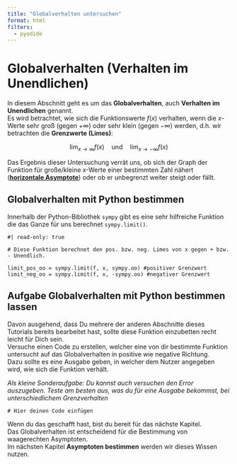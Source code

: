 ```yaml
---
title: "Globalverhalten untersuchen"
format: html
filters:
  - pyodide
---
```


# Globalverhalten (Verhalten im Unendlichen)

In diesem Abschnitt geht es um das **Globalverhalten**, auch **Verhalten im Unendlichen** genannt.  
Es wird betrachtet, wie sich die Funktionswerte $f(x)$ verhalten, wenn die $x$-Werte sehr groß (gegen $+\infty$) oder sehr klein (gegen $-\infty$) werden, d.h. wir betrachten die **Grenzwerte (Limes)**:

$$ \lim_{x \to \infty} f(x) \quad \text{und} \quad \lim_{x \to -\infty} f(x) $$

Das Ergebnis dieser Untersuchung verrät uns, ob sich der Graph der Funktion für große/kleine $x$-Werte einer bestimmten Zahl nähert (**[horizontale Asymptote](asymptoten.qmd#horizontale-Asymptoten)**) oder ob er unbegrenzt weiter steigt oder fällt.

## Globalverhalten mit Python bestimmen

Innerhalb der Python-Bibliothek `sympy` gibt es eine sehr hilfreiche Funktion die das Ganze für uns berechnet `sympy.limit()`.

```pyodide-python
#| read-only: true

# Diese Funktion berechnet den pos. bzw. neg. Limes von x gegen + bzw. - Unendlich.

limit_pos_oo = sympy.limit(f, x, sympy.oo) #positiver Grenzwert
limit_neg_oo = sympy.limit(f, x, -sympy.oo) #negativer Grenzwert
```

## Aufgabe Globalverhalten mit Python bestimmen lassen

Davon ausgehend, dass Du mehrere der anderen Abschnitte dieses Tutorials bereits bearbeitet hast, sollte diese Funktion einzubetten recht leicht für Dich sein.  
Versuche einen Code zu erstellen, welcher eine von dir bestimmte Funktion untersucht auf das Globalverhalten in positive wie negative Richtung.  
Dazu sollte es eine Ausgabe geben, in welcher dem Nutzer angegeben wird, wie sich die Funktion verhält.

_Als kleine Sonderaufgabe: Du kannst auch versuchen den Error auszugeben. Teste am besten aus, was du für eine Ausgabe bekommst, bei unterschiedlichem Grenzverhalten_


```pyodide-python
# Hier deinen Code einfügen
```



Wenn du das geschafft hast, bist du bereit für das nächste Kapitel.  
Das Globalverhalten ist entscheidend für die Bestimmung von waagerechten Asymptoten.  
Im nächsten Kapitel **Asymptoten bestimmen** werden wir dieses Wissen nutzen.
